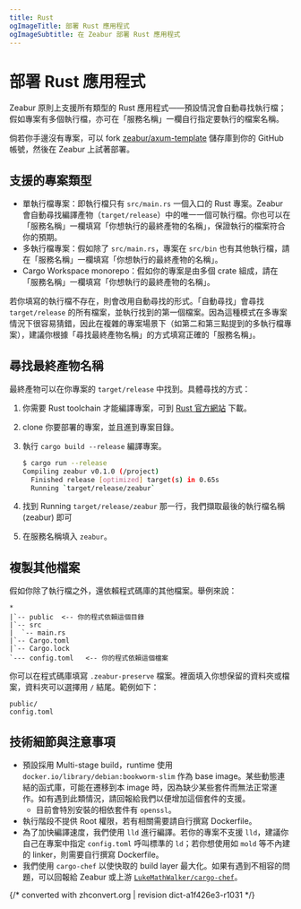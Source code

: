 ```yaml
---
title: Rust
ogImageTitle: 部署 Rust 應用程式
ogImageSubtitle: 在 Zeabur 部署 Rust 應用程式
---
```


# 部署 Rust 應用程式

Zeabur 原則上支援所有類型的 Rust 應用程式——預設情況會自動尋找執行檔；假如專案有多個執行檔，亦可在「服務名稱」一欄自行指定要執行的檔案名稱。

倘若你手邊沒有專案，可以 fork [zeabur/axum-template](https://github.com/zeabur/axum-template) 儲存庫到你的 GitHub 帳號，然後在 Zeabur 上試著部署。

## 支援的專案類型

- 單執行檔專案：即執行檔只有 `src/main.rs` 一個入口的 Rust 專案。Zeabur 會自動尋找編譯產物（`target/release`）中的唯一一個可執行檔。你也可以在「服務名稱」一欄填寫「你想執行的最終產物的名稱」，保證執行的檔案符合你的預期。
- 多執行檔專案：假如除了 `src/main.rs`，專案在 `src/bin` 也有其他執行檔，請在「服務名稱」一欄填寫「你想執行的最終產物的名稱」。
- Cargo Workspace monorepo：假如你的專案是由多個 crate 組成，請在「服務名稱」一欄填寫「你想執行的最終產物的名稱」。

若你填寫的執行檔不存在，則會改用自動尋找的形式。「自動尋找」會尋找 `target/release` 的所有檔案，並執行找到的第一個檔案。因為這種模式在多專案情況下很容易猜錯，因此在複雜的專案場景下（如第二和第三點提到的多執行檔專案），建議你根據「尋找最終產物名稱」的方式填寫正確的「服務名稱」。

## 尋找最終產物名稱

最終產物可以在你專案的 `target/release` 中找到。具體尋找的方式：

1. 你需要 Rust toolchain 才能編譯專案，可到 [Rust 官方網站](https://www.rust-lang.org) 下載。
2. clone 你要部署的專案，並且進到專案目錄。
3. 執行 `cargo build --release` 編譯專案。

    ```bash
    $ cargo run --release
    Compiling zeabur v0.1.0 (/project)
      Finished release [optimized] target(s) in 0.65s
      Running `target/release/zeabur`
    ```

4. 找到 Running `target/release/zeabur` 那一行，我們擷取最後的執行檔名稱 (zeabur) 即可
5. 在服務名稱填入 `zeabur`。

## 複製其他檔案

假如你除了執行檔之外，還依賴程式碼庫的其他檔案。舉例來說：

```plain
*
|`-- public  <-- 你的程式依賴這個目錄
|`-- src
|  `-- main.rs
|`-- Cargo.toml
|`-- Cargo.lock
`--- config.toml   <-- 你的程式依賴這個檔案
```

你可以在程式碼庫填寫 `.zeabur-preserve` 檔案。裡面填入你想保留的資料夾或檔案，資料夾可以選擇用 `/` 結尾。範例如下：

```plain
public/
config.toml
```

## 技術細節與注意事項

- 預設採用 Multi-stage build，runtime 使用 `docker.io/library/debian:bookworm-slim` 作為 base image。某些動態連結的函式庫，可能在遷移到本 image 時，因為缺少某些套件而無法正常運作。如有遇到此類情況，請回報給我們以便增加這個套件的支援。
  - 目前會特別安裝的相依套件有 `openssl`。
- 執行階段不提供 Root 權限，若有相關需要請自行撰寫 Dockerfile。
- 為了加快編譯速度，我們使用 `lld` 進行編譯。若你的專案不支援 `lld`，建議你自己在專案中指定 `config.toml` 呼叫標準的 `ld`；若你想使用如 `mold` 等不內建的 linker，則需要自行撰寫 Dockerfile。
- 我們使用 `cargo-chef` 以使快取的 build layer 最大化。如果有遇到不相容的問題，可以回報給 Zeabur 或上游 [`LukeMathWalker/cargo-chef`](https://github.com/LukeMathWalker/cargo-chef)。

{/* converted with zhconvert.org | revision dict-a1f426e3-r1031 */}
